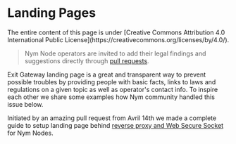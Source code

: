 
# Landing Pages

<Callout type="info" emoji="ℹ️">
The entire content of this page is under [Creative Commons Attribution 4.0 International Public License](https://creativecommons.org/licenses/by/4.0/).
</Callout>

> Nym Node operators are invited to add their legal findings and suggestions directly through [pull requests](add-content.mdx).

Exit Gateway landing page is a great and transparent way to prevent possible troubles by providing people with basic facts, links to laws and regulations on a given topic as well as operator's contact info. To inspire each other we share some examples how Nym community handled this issue below.

Initiated by an amazing pull request from Avril 14th we made a complete guide to setup landing page behind [reverse proxy and Web Secure Socket](../nodes/nym-node/proxy-configuration.mdx) for Nym Nodes.
